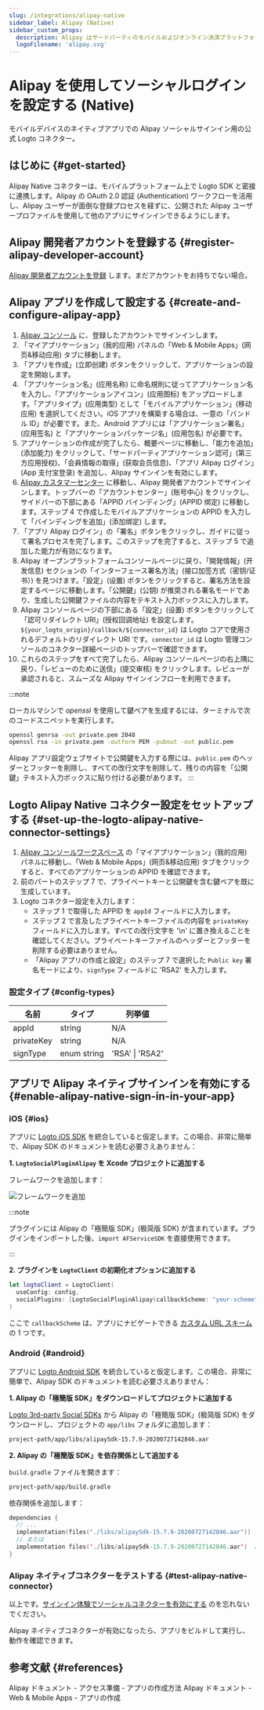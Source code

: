 ```yaml
---
slug: /integrations/alipay-native
sidebar_label: Alipay (Native)
sidebar_custom_props:
  description: Alipay はサードパーティのモバイルおよびオンライン決済プラットフォームです。
  logoFilename: 'alipay.svg'
---
```



# Alipay を使用してソーシャルログインを設定する (Native)

モバイルデバイスのネイティブアプリでの Alipay ソーシャルサインイン用の公式 Logto コネクター。

<GuideTip />

## はじめに \{#get-started}

Alipay Native コネクターは、モバイルプラットフォーム上で Logto SDK と密接に連携します。Alipay の OAuth 2.0 認証 (Authentication) ワークフローを活用し、Alipay ユーザーが面倒な登録プロセスを経ずに、公開された Alipay ユーザープロファイルを使用して他のアプリにサインインできるようにします。

## Alipay 開発者アカウントを登録する \{#register-alipay-developer-account}

[Alipay 開発者アカウントを登録](https://certifyweb.alipay.com/certify/reg/guide#/) します。まだアカウントをお持ちでない場合。

## Alipay アプリを作成して設定する \{#create-and-configure-alipay-app}

1. [Alipay コンソール](https://open.alipay.com/) に、登録したアカウントでサインインします。
2. 「マイアプリケーション」(我的应用) パネルの「Web & Mobile Apps」(网页&移动应用) タブに移動します。
3. 「アプリを作成」(立即创建) ボタンをクリックして、アプリケーションの設定を開始します。
4. 「アプリケーション名」(应用名称) に命名規則に従ってアプリケーション名を入力し、「アプリケーションアイコン」(应用图标) をアップロードします。「アプリタイプ」(应用类型) として「モバイルアプリケーション」(移动应用) を選択してください。iOS アプリを構築する場合は、一意の「バンドル ID」が必要です。また、Android アプリには「アプリケーション署名」(应用签名) と「アプリケーションパッケージ名」(应用包名) が必要です。
5. アプリケーションの作成が完了したら、概要ページに移動し、「能力を追加」(添加能力) をクリックして、「サードパーティアプリケーション認可」(第三方应用授权)、「会員情報の取得」(获取会员信息)、「アプリ Alipay ログイン」(App 支付宝登录) を追加し、Alipay サインインを有効にします。
6. [Alipay カスタマーセンター](https://b.alipay.com/index2.htm) に移動し、Alipay 開発者アカウントでサインインします。トップバーの「アカウントセンター」(账号中心) をクリックし、サイドバーの下部にある「APPID バインディング」(APPID 绑定) に移動します。ステップ 4 で作成したモバイルアプリケーションの APPID を入力して「バインディングを追加」(添加绑定) します。
7. 「アプリ Alipay ログイン」の「署名」ボタンをクリックし、ガイドに従って署名プロセスを完了します。このステップを完了すると、ステップ 5 で追加した能力が有効になります。
8. Alipay オープンプラットフォームコンソールページに戻り、「開発情報」(开发信息) セクションの「インターフェース署名方法」(接口加签方式（密钥/证书）) を見つけます。「設定」(设置) ボタンをクリックすると、署名方法を設定するページに移動します。「公開鍵」(公钥) が推奨される署名モードであり、生成した公開鍵ファイルの内容をテキスト入力ボックスに入力します。
9. Alipay コンソールページの下部にある「設定」(设置) ボタンをクリックして「認可リダイレクト URI」(授权回调地址) を設定します。`${your_logto_origin}/callback/${connector_id}` は Logto コアで使用されるデフォルトのリダイレクト URI です。`connector_id` は Logto 管理コンソールのコネクター詳細ページのトップバーで確認できます。
10. これらのステップをすべて完了したら、Alipay コンソールページの右上隅に戻り、「レビューのために送信」(提交审核) をクリックします。レビューが承認されると、スムーズな Alipay サインインフローを利用できます。

:::note

ローカルマシンで _openssl_ を使用して鍵ペアを生成するには、ターミナルで次のコードスニペットを実行します。

```bash
openssl genrsa -out private.pem 2048
openssl rsa -in private.pem -outform PEM -pubout -out public.pem
```

Alipay アプリ設定ウェブサイトで公開鍵を入力する際には、`public.pem` のヘッダーとフッターを削除し、すべての改行文字を削除して、残りの内容を「公開鍵」テキスト入力ボックスに貼り付ける必要があります。
:::

## Logto Alipay Native コネクター設定をセットアップする \{#set-up-the-logto-alipay-native-connector-settings}

1. [Alipay コンソールワークスペース](https://open.alipay.com/dev/workspace) の「マイアプリケーション」(我的应用) パネルに移動し、「Web & Mobile Apps」(网页&移动应用) タブをクリックすると、すべてのアプリケーションの APPID を確認できます。
2. 前のパートのステップ 7 で、プライベートキーと公開鍵を含む鍵ペアを既に生成しています。
3. Logto コネクター設定を入力します：
   - ステップ 1 で取得した APPID を `appId` フィールドに入力します。
   - ステップ 2 で言及したプライベートキーファイルの内容を `privateKey` フィールドに入力します。すべての改行文字を '\n' に置き換えることを確認してください。プライベートキーファイルのヘッダーとフッターを削除する必要はありません。
   - 「Alipay アプリの作成と設定」のステップ 7 で選択した `Public key` 署名モードにより、`signType` フィールドに 'RSA2' を入力します。

### 設定タイプ \{#config-types}

| 名前       | タイプ      | 列挙値          |
| ---------- | ----------- | --------------- |
| appId      | string      | N/A             |
| privateKey | string      | N/A             |
| signType   | enum string | 'RSA' \| 'RSA2' |

## アプリで Alipay ネイティブサインインを有効にする \{#enable-alipay-native-sign-in-in-your-app}

### iOS \{#ios}

アプリに [Logto iOS SDK](/quick-starts/swift) を統合していると仮定します。この場合、非常に簡単で、Alipay SDK のドキュメントを読む必要さえありません：

**1. `LogtoSocialPluginAlipay` を Xcode プロジェクトに追加する**

フレームワークを追加します：

<img src="/img/assets/add-framework.png" alt="フレームワークを追加" />

:::note

プラグインには Alipay の「極簡版 SDK」(极简版 SDK) が含まれています。プラグインをインポートした後、`import AFServiceSDK` を直接使用できます。

:::

**2. プラグインを `LogtoClient` の初期化オプションに追加する**

```swift
let logtoClient = LogtoClient(
  useConfig: config,
  socialPlugins: [LogtoSocialPluginAlipay(callbackScheme: "your-scheme")]
)
```

ここで `callbackScheme` は、アプリにナビゲートできる [カスタム URL スキーム](https://developer.apple.com/documentation/xcode/defining-a-custom-url-scheme-for-your-app) の 1 つです。

### Android \{#android}

アプリに [Logto Android SDK](/quick-starts/android) を統合していると仮定します。この場合、非常に簡単で、Alipay SDK のドキュメントを読む必要さえありません：

**1. Alipay の「極簡版 SDK」をダウンロードしてプロジェクトに追加する**

[Logto 3rd-party Social SDKs](https://github.com/logto-io/social-sdks/blob/master/alipay/android/alipaySdk-15.7.9-20200727142846.aar) から Alipay の「極簡版 SDK」(极简版 SDK) をダウンロードし、プロジェクトの `app/libs` フォルダに追加します：

```bash
project-path/app/libs/alipaySdk-15.7.9-20200727142846.aar
```

**2. Alipay の「極簡版 SDK」を依存関係として追加する**

`build.gradle` ファイルを開きます：

```bash
project-path/app/build.gradle
```

依存関係を追加します：

```kotlin
dependencies {
  // ...
  implementation(files("./libs/alipaySdk-15.7.9-20200727142846.aar"))  // kotlin-script
  // または
  implementation files('./libs/alipaySdk-15.7.9-20200727142846.aar')  // groovy-script
}
```

### Alipay ネイティブコネクターをテストする \{#test-alipay-native-connector}

以上です。[サインイン体験でソーシャルコネクターを有効にする](/connectors/social-connectors/#enable-social-sign-in) のを忘れないでください。

Alipay ネイティブコネクターが有効になったら、アプリをビルドして実行し、動作を確認できます。

## 参考文献 \{#references}

<Url href="https://opendocs.alipay.com/support/01rau6">
  Alipay ドキュメント - アクセス準備 - アプリの作成方法
</Url>

<Url href="https://opendocs.alipay.com/open/200/105310">
  Alipay ドキュメント - Web & Mobile Apps - アプリの作成
</Url>
